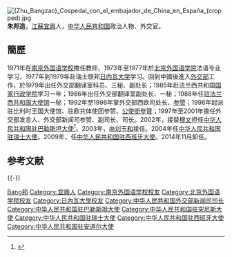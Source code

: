 [[File:(Zhu_Bangzao)_Cospedal_con_el_embajador_de_China_en_España_(cropped).jpg|thumb]]
'''朱邦造'''{{BD|1952年||catIdx=Zhu朱}}，[[江蘇|江蘇]][[宜興|宜興]]人，[[中华人民共和国|中华人民共和国]]政治人物、外交官。

== 簡歷 ==
1971年在[[南京外国语学校|南京外国语学校]]擔任教师，1973年至1977年於[[北京外国语学院|北京外国语学院]]法语专业学习，1977年到1979年赴瑞士联邦[[日内瓦大学|日内瓦大学]]学习。回到中國後進入[[中華人民共和國外交部|外交部]]工作，於1979年出任外交部翻译室科员、三秘、副处长；1985年赴法兰西共和国[[国家行政学院|国家行政学院]]学习一年；1986年出任外交部翻译室副处长、一秘；1988年任[[中國駐法國大使館|驻法兰西共和国大使馆]]一秘；1992年至1996年掌外交部西欧司处长、[[参赞|参赞]]；1996年起派驻比利时王国大使馆、驻欧共体使团参赞、[[公使銜參贊|公使銜參贊]]；1997年至2001年擔任外交部发言人、外交部新闻司参赞、副司长、司长。2002年，接替[[穆文|穆文]]担任[[中国驻巴勒斯坦大使列表|中华人民共和国驻巴勒斯坦大使]]<ref>{{cite web|author=中华人民共和国外交部|title=中国驻巴勒斯坦历任大使|url=http://www.mfa.gov.cn/chn/pds/ziliao/wjrw/2167/2169/t9174.htm|publisher=中华人民共和国外交部|accessdate=2012-03-03}}</ref>。2003年，由[[刘玉和|刘玉和]]接任。2004年任[[中国驻瑞士大使列表|中华人民共和国驻瑞士大使]]。2009年，任[[中国驻西班牙大使列表|中华人民共和国驻西班牙大使]]。2014年11月卸任。

== 参考文献 ==
{{Reflist}}

{{-}}
{{start box}}
{{s-dip}}
{{succession box|[[穆文|穆文]]|[[刘玉和|刘玉和]]|[[中国驻突尼斯大使列表|中华人民共和国驻突尼斯大使]]<br /><small>兼駐[[中国驻巴勒斯坦大使列表|巴勒斯坦大使]]|2002年1月-2003年8月}}
{{succession box|[[吴传福|吴传福]]|[[董津义|董津义]]|[[中国驻瑞士大使列表|中华人民共和国驻瑞士大使]]|2004年3月-2008年3月}}
{{succession box|[[邱小琪|邱小琪]]|[[呂凡|呂凡]]|[[中国驻西班牙大使列表|中华人民共和国驻西班牙大使]]<br /><small>兼駐[[中國駐安道爾大使列表|安道爾]]</small>|2009年1月-2014年12月}}
{{end box}}
{{中华人民共和国外交部发言人}}
{{中国政治人物小作品}}

{{Authority control}}
{{DEFAULTSORT:Zhu朱}}
[[Category:朱姓|Bang邦]]
[[Category:宜興人|Category:宜興人]]
[[Category:南京外国语学校校友|Category:南京外国语学校校友]]
[[Category:北京外国语学院校友|Category:北京外国语学院校友]]
[[Category:日內瓦大學校友|Category:日內瓦大學校友]]
[[Category:中华人民共和国外交部新闻司司长|Category:中华人民共和国外交部新闻司司长]]
[[Category:中华人民共和国驻巴勒斯坦大使|Category:中华人民共和国驻巴勒斯坦大使]]
[[Category:中华人民共和国驻突尼斯大使|Category:中华人民共和国驻突尼斯大使]]
[[Category:中华人民共和国驻瑞士大使|Category:中华人民共和国驻瑞士大使]]
[[Category:中华人民共和国驻西班牙大使|Category:中华人民共和国驻西班牙大使]]
[[Category:中华人民共和国驻安道尔大使|Category:中华人民共和国驻安道尔大使]]